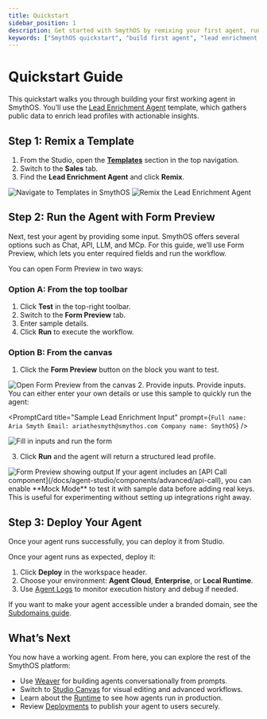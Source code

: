 ```yaml
---
title: Quickstart
sidebar_position: 1
description: Get started with SmythOS by remixing your first agent, running it with test data, and deploying it in minutes.
keywords: ["SmythOS quickstart", "build first agent", "lead enrichment workflow", "form preview testing", "agent deployment", "debugging agents"]
---
```


# Quickstart Guide

This quickstart walks you through building your first working agent in SmythOS. You’ll use the [Lead Enrichment Agent](/docs/agent-templates/sales/lead-enrichment-agent) template, which gathers public data to enrich lead profiles with actionable insights.

<Youtube videoId="V0ft3GrLtjY" title="Lead Enrichment Agent Overview" />

<Spacer size="md" />

## Step 1: Remix a Template

1. From the Studio, open the **[Templates](https://app.smythos.com/templates)** section in the top navigation.  
2. Switch to the **Sales** tab.  
3. Find the **Lead Enrichment Agent** and click **Remix**.  

<Image src="/docs/img/lead_enrichment_agent/img_1.png" alt="Navigate to Templates in SmythOS" />  
<Image src="/docs/img/lead_enrichment_agent/img_2.png" alt="Remix the Lead Enrichment Agent" />

<Spacer size="md" />

## Step 2: Run the Agent with Form Preview

Next, test your agent by providing some input. SmythOS offers several options such as Chat, API, LLM, and MCp. For this guide, we’ll use Form Preview, which lets you enter required fields and run the workflow.

You can open Form Preview in two ways:  

### Option A: From the top toolbar
1. Click **Test** in the top-right toolbar.  
2. Switch to the **Form Preview** tab.  
3. Enter sample details.  
4. Click **Run** to execute the workflow.  

### Option B: From the canvas
1. Click the **Form Preview** button on the block you want to test.  
<Image src="/docs/img/lead_enrichment_agent/img_3.png" alt="Open Form Preview from the canvas" />  
2. Provide inputs. Provide inputs. You can either enter your own details or use this sample to quickly run the agent:

<PromptCard
  title="Sample Lead Enrichment Input"
  prompt={`Full name: Aria Smyth
Email: ariathesmyth@smythos.com
Company name: SmythOS`}
/>

<Image src="/docs/img/lead_enrichment_agent/gif_1.gif" alt="Fill in inputs and run the form" />  

3. Click **Run** and the agent will return a structured lead profile.  

<Image src="/docs/img/lead_enrichment_agent/img_4.png" alt="Form Preview showing output" />

<InfoCallout title="No API Keys Yet?">
If your agent includes an [API Call component](/docs/agent-studio/components/advanced/api-call), you can enable **Mock Mode** to test it with sample data before adding real keys.  
This is useful for experimenting without setting up integrations right away.
</InfoCallout>

<Spacer size="md" />

## Step 3: Deploy Your Agent

Once your agent runs successfully, you can deploy it from Studio.  

Once your agent runs as expected, deploy it:

1. Click **Deploy** in the workspace header.  
2. Choose your environment: **Agent Cloud**, **Enterprise**, or **Local Runtime**.
3. Use [Agent Logs](/docs/agent-studio/manage-agents/logs) to monitor execution history and debug if needed.  

If you want to make your agent accessible under a branded domain, see the [Subdomains guide](/docs/agent-deployments/subdomains).

<Spacer size="md" />

## What’s Next

You now have a working agent. From here, you can explore the rest of the SmythOS platform:

- Use [Weaver](/docs/agent-weaver/overview) for building agents conversationally from prompts.  
- Switch to [Studio Canvas](/docs/agent-studio/key-concepts/canvas) for visual editing and advanced workflows.  
- Learn about the [Runtime](/docs/agent-runtime/overview) to see how agents run in production.  
- Review [Deployments](/docs/agent-deployments/overview) to publish your agent to users securely.  

<NeedHelpCallout />